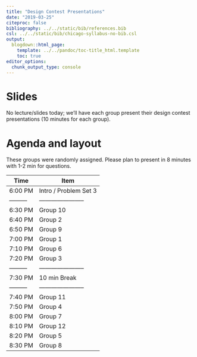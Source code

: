 ```yaml
---
title: "Design Contest Presentations"
date: "2019-03-25"
citeproc: false
bibliography: ../../static/bib/references.bib
csl: ../../static/bib/chicago-syllabus-no-bib.csl
output:
  blogdown::html_page:
    template: ../../pandoc/toc-title_html.template
    toc: true
editor_options: 
  chunk_output_type: console
---
```


# Slides

No lecture/slides today; we'll have each group present their design contest presentations (10 minutes for each group).

# Agenda and layout

These groups were randomly assigned. Please plan to present in 8 minutes with 1-2 min for questions.

| Time    | Item                  |
|---------|-----------------------|
| 6:00 PM | Intro / Problem Set 3 |
|---------|-----------------------|
| 6:30 PM | Group 10              |
| 6:40 PM | Group 2               |
| 6:50 PM | Group 9               |
| 7:00 PM | Group 1               |
| 7:10 PM | Group 6               |
| 7:20 PM | Group 3               |
|---------|-----------------------|
| 7:30 PM | 10 min Break          |
|---------|-----------------------|
| 7:40 PM | Group 11              |
| 7:50 PM | Group 4               |
| 8:00 PM | Group 7               |
| 8:10 PM | Group 12              |
| 8:20 PM | Group 5               |
| 8:30 PM | Group 8               |


